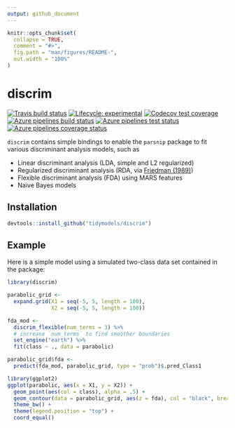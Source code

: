 ```yaml
---
output: github_document
---
```


<!-- README.md is generated from README.Rmd. Please edit that file -->

```r
knitr::opts_chunk$set(
  collapse = TRUE,
  comment = "#>",
  fig.path = "man/figures/README-",
  out.width = "100%"
)
```

# discrim

<!-- badges: start -->
[![Travis build status](https://travis-ci.org/tidymodels/discrim.svg?branch=master)](https://travis-ci.org/tidymodels/discrim)
[![Lifecycle: experimental](https://img.shields.io/badge/lifecycle-experimental-orange.svg)](https://www.tidyverse.org/lifecycle/#experimental)
[![Codecov test coverage](https://codecov.io/gh/tidymodels/discrim/branch/master/graph/badge.svg)](https://codecov.io/gh/tidymodels/discrim?branch=master)
[![Azure pipelines build status](https://img.shields.io/azure-devops/build/topepo/discrim/2)](https://dev.azure.com/topepo/discrim/_build/latest?definitionId=1&branchName=master)
[![Azure pipelines test status](https://img.shields.io/azure-devops/tests/topepo/discrim/2?color=brightgreen&compact_message)](https://dev.azure.com/topepo/discrim/_build/latest?definitionId=1&branchName=master)
[![Azure pipelines coverage status](https://img.shields.io/azure-devops/coverage/topepo/discrim/2)](https://dev.azure.com/topepo/discrim/_build/latest?definitionId=1&branchName=master)
<!-- badges: end -->

`discrim` contains simple bindings to enable the `parsnip` package to fit various discriminant analysis models, such as 

 * Linear discriminant analysis (LDA, simple and L2 regularized)
 * Regularized discriminant analysis (RDA, via [Friedman (1989)](https://scholar.google.com/scholar?hl=en&as_sdt=0%2C7&q=%22Regularized+Discriminant+Analysis%22&btnG=))
 * Flexible discriminant analysis (FDA) using MARS features
 * Naive Bayes models
 
## Installation


``` r
devtools::install_github("tidymodels/discrim")
```

## Example

Here is a simple model using a simulated two-class data set contained in the package:

```r
library(discrim)

parabolic_grid <-
  expand.grid(X1 = seq(-5, 5, length = 100),
              X2 = seq(-5, 5, length = 100))

fda_mod <-
  discrim_flexible(num_terms = 3) %>%
  # increase `num_terms` to find smoother boundaries
  set_engine("earth") %>%
  fit(class ~ ., data = parabolic)

parabolic_grid$fda <-
  predict(fda_mod, parabolic_grid, type = "prob")$.pred_Class1

library(ggplot2)
ggplot(parabolic, aes(x = X1, y = X2)) +
  geom_point(aes(col = class), alpha = .5) +
  geom_contour(data = parabolic_grid, aes(z = fda), col = "black", breaks = .5) +
  theme_bw() +
  theme(legend.position = "top") +
  coord_equal()
```

